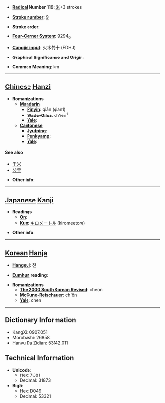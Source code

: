 * '''[[Wiktionary:Chinese radical index| Radical]] Number 119''': [[Wiktionary:Chinese radical index 米|米]]+3 strokes

* '''[[Wiktionary:Chinese total strokes index|Stroke number]]''': [[Wiktionary:Chinese total strokes index 9|9]]

* '''Stroke order''': 

* '''[[Wiktionary:Chinese four corner index|Four-Corner System]]''': 9294<sub>0</sub>

* '''[[Wiktionary:Chinese Cangjie index|Cangjie input]]''': 火木竹十 (FDHJ)

* '''Graphical Significance and Origin''': 

* '''Common Meaning''': km

----

== [[Chinese]] [[Hanzi]] ==

* '''Romanizations'''
** '''[[Mandarin]]'''
*** '''[[Pinyin]]''': qiān (qian1)
*** '''[[Wade-Giles]]''': ch'ien<sup>1</sup>
*** '''[[Yale]]''': 
** '''[[Cantonese]]'''
*** '''[[Jyutping]]''':
*** '''[[Penkyamp]]''': 
*** '''[[Yale]]''': 

====See also====
*[[千米]]
*[[公里]]

* '''Other info''': 

----

== [[Japanese]] [[Kanji]] ==

* '''Readings'''
** '''[[On]]''': 
** '''[[Kun]]''': [[キロメートル]] (kiromeetoru)

* '''Other info''':  

----

== [[Korean]] [[Hanja]] ==

* '''[[Hangeul]]''': 천

* '''[[Eumhun]] reading''': 

* '''Romanizations'''
** '''[[The 2000 South Korean Revised Romanization|The 2000 South Korean Revised]]''': cheon
** '''[[McCune-Reischauer]]''': ch'ŏn
** '''[[Yale]]''': chen

----

== Dictionary Information ==

* KangXi: 0907.051
* Morobashi: 26858
* Hanyu Da Zidian: 53142.011

== Technical Information ==

* '''Unicode''':
** Hex: 7C81
** Decimal: 31873
* '''Big5''':
** Hex: D049
** Decimal: 53321